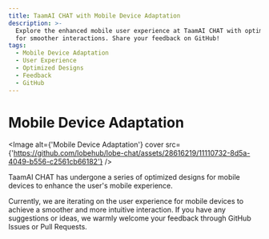 ```yaml
---
title: TaamAI CHAT with Mobile Device Adaptation
description: >-
  Explore the enhanced mobile user experience at TaamAI CHAT with optimized designs
  for smoother interactions. Share your feedback on GitHub!
tags:
  - Mobile Device Adaptation
  - User Experience
  - Optimized Designs
  - Feedback
  - GitHub
---
```


# Mobile Device Adaptation

<Image
  alt={'Mobile Device Adaptation'}
  cover
  src={'https://github.com/lobehub/lobe-chat/assets/28616219/11110732-8d5a-4049-b556-c2561cb66182'}
/>

TaamAI CHAT has undergone a series of optimized designs for mobile devices to enhance the user's mobile experience.

Currently, we are iterating on the user experience for mobile devices to achieve a smoother and more intuitive interaction. If you have any suggestions or ideas, we warmly welcome your feedback through GitHub Issues or Pull Requests.

